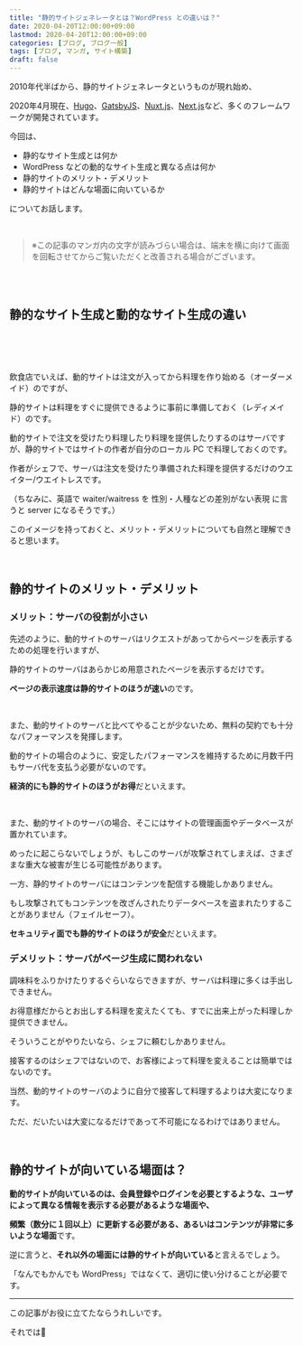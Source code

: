 ```yaml
---
title: "静的サイトジェネレータとは？WordPress との違いは？"
date: 2020-04-20T12:00:00+09:00
lastmod: 2020-04-20T12:00:00+09:00
categories: [ブログ, ブログ一般]
tags: [ブログ, マンガ, サイト構築]
draft: false
---
```


2010年代半ばから、静的サイトジェネレータというものが現れ始め、

2020年4月現在、[Hugo](https://gohugo.io/)、[GatsbyJS](https://www.gatsbyjs.org/)、[Nuxt.js](https://ja.nuxtjs.org/)、[Next.js](https://nextjs.org/)など、多くのフレームワークが開発されています。

今回は、

- 静的なサイト生成とは何か
- WordPress などの動的なサイト生成と異なる点は何か
- 静的サイトのメリット・デメリット
- 静的サイトはどんな場面に向いているか

についてお話します。

<!--more-->

<br/>

> ※この記事のマンガ内の文字が読みづらい場合は、端末を横に向けて画面を回転させてからご覧いただくと改善される場合がございます。

<br/>

<manga src="blog-hajimeyokanato" alt="ブログ始めようかなーと思ってるんだけど、無料ブログサービスだと自由度低いって聞くし、やっぱり WordPress がいいのかな？">

<manga-text x={56} y={4} text="ブログ始めようかなーと<br/>思ってるんだけど" />

<manga-text x={56} y={70} text="無料ブログサービスだと<br/>自由度低いって聞くし<br/>やっぱり [WordPress](https://ja.wordpress.org/) が<br/>いいのかな？" />

</manga>



<manga src="wordpressmo-warukunaikedo" alt="WordPress も悪くないけど、静的サイトジェネレータもいい選択肢だと思うよ。な、なにそれ？">

<manga-text x={11} y={11} text="WordPress も<br/>悪くないけど" />

<manga-text x={57} y={13} text="**静的サイトジェネレータ**も<br/>いい選択肢だと思うよ" />

<manga-text x={11} y={81} text="な、なにそれ？" />

</manga>

<br/>

## 静的なサイト生成と動的なサイト生成の違い

<manga src="seitekisaitojeneretadeha" alt="静的サイトジェネレータでは作者が自分の PC ですべてのデータを管理していて、そこで準備されたコードをもとに生成された静的なページだけをサーバに置く">

<manga-text x={4} y={2} text="静的サイトジェネレータでは<br/>作者が自分の PC ですべてのデータを管理していて" />

<manga-text x={32} y={84} text="そこで準備されたコードをもとに<br/>生成された**静的なページだけ**を<tltp label='サーバ'>サービスを提供するコンピュータ</tltp>に置く" />

</manga>



<manga src="saitowo-miruhitoni-taishiteha" alt="サイトを見る人に対してはあらかじめ準備されたページを表示するだけで、データベースの情報を参照したり処理したりする必要がないから、高速なページ表示を実現できるんだよ">

<manga-text x={4} y={2} text="サイトを見る人に対しては<br/>あらかじめ準備されたページを表示するだけで" />

<manga-text x={38} y={18} text="**データベースの情報を参照したり<br/>処理したりする必要がない**から" />

<manga-text x={41} y={90} text="**高速なページ表示を実現できる**んだよ" />

</manga>

　

<manga src="taishite-dotekina" alt="対して動的なサイト生成の場合サーバ側でデータベースを管理していて、サーバにはコンテンツだけではなくサイトのデータベースや管理画面も置かれてるの">

<manga-text x={2} y={2} text="対して動的なサイト生成の場合<br/>サーバ側でデータベースを管理していて" />

<manga-text x={26} y={84} text="サーバには**コンテンツ**だけではなく<br/>**サイトのデータベースや管理画面**も置かれてるの" />

</manga>



<manga src="sabaha-yuzakara" alt="サーバはユーザからリクエストがあるたびにユーザ側から提供されたデータや自分の持つデータベースをもとに表示させるページを生成するんだよ">

<manga-text x={32} y={4} text="サーバはユーザからリクエストがあるたびに<br/>ユーザ側から提供されたデータや<br/>自分の持つデータベースをもとに<br/>表示させるページを生成するんだよ" />

</manga>

　

飲食店でいえば、動的サイトは注文が入ってから料理を作り始める（オーダーメイド）のですが、

静的サイトは料理をすぐに提供できるように事前に準備しておく（レディメイド）のです。

動的サイトで注文を受けたり料理したり料理を提供したりするのはサーバですが、静的サイトではサイトの作者が自分のローカル PC で料理しておくのです。

作者がシェフで、サーバは注文を受けたり準備された料理を提供するだけのウエイター/ウエイトレスです。

（ちなみに、英語で waiter/waitress を <tltp label="politically correct">性別・人種などの差別がない表現</tltp> に言うと server になるそうです。）

このイメージを持っておくと、メリット・デメリットについても自然と理解できると思います。

<br/>

## 静的サイトのメリット・デメリット

### メリット：サーバの役割が小さい

先述のように、動的サイトのサーバはリクエストがあってからページを表示するための処理を行いますが、

静的サイトのサーバはあらかじめ用意されたページを表示するだけです。

**ページの表示速度は静的サイトのほうが速い**のです。

<br/>

また、動的サイトのサーバと比べてやることが少ないため、無料の契約でも十分なパフォーマンスを発揮します。

動的サイトの場合のように、安定したパフォーマンスを維持するために月数千円もサーバ代を支払う必要がないのです。

**経済的にも静的サイトのほうがお得**だといえます。

<br/>

また、動的サイトのサーバの場合、そこにはサイトの管理画面やデータベースが置かれています。

めったに起こらないでしょうが、もしこのサーバが攻撃されてしまえば、さまざまな重大な被害が生じる可能性があります。

一方、静的サイトのサーバにはコンテンツを配信する機能しかありません。

もし攻撃されてもコンテンツを改ざんされたりデータベースを盗まれたりすることがありません（フェイルセーフ）。

**セキュリティ面でも静的サイトのほうが安全**だといえます。

### デメリット：サーバがページ生成に関われない

調味料をふりかけたりするぐらいならできますが、サーバは料理に多くは手出しできません。

お得意様だからとお出しする料理を変えたくても、すでに出来上がった料理しか提供できません。

そういうことがやりたいなら、シェフに頼むしかありません。

接客するのはシェフではないので、お客様によって料理を変えることは簡単ではないのです。

当然、動的サイトのサーバのように自分で接客して料理するよりは大変になります。

ただ、だいたいは大変になるだけであって不可能になるわけではありません。

<relpos link="hugo-yoyakutoko" />

<br/>

## 静的サイトが向いている場面は？

**動的サイトが向いているのは、会員登録やログインを必要とするような、ユーザによって異なる情報を表示する必要があるような場面や、**

**頻繁（数分に１回以上）に更新する必要がある、あるいはコンテンツが非常に多いような場面**です。

逆に言うと、**それ以外の場面には静的サイトが向いている**と言えるでしょう。

「なんでもかんでも WordPress」ではなくて、適切に使い分けることが必要です。

<relpos link="seikahoukoku1" />

---

この記事がお役に立てたならうれしいです。

それでは👋
